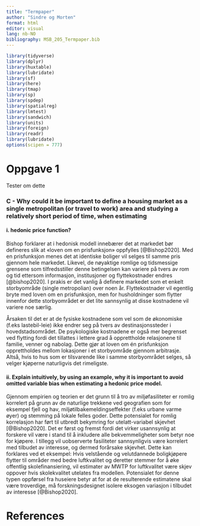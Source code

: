 ```yaml
---
title: "Termpaper"
author: "Sindre og Morten"
format: html
editor: visual
lang: nb-NO
bibliography: MSB_205_Termpaper.bib
---
```


```r
library(tidyverse)
library(dplyr)
library(huxtable)
library(lubridate)
library(sf)
library(here)
library(tmap)
library(sp)
library(spdep)
library(spatialreg)
library(lmtest)
library(sandwich)
library(units)
library(foreign)
library(readr)
library(lubridate)
options(scipen = 777)
```

# Oppgave 1

Tester om dette

### C - Why could it be important to define a housing market as a single metropolitan (or travel to work) area and studying a relatively short period of time, when estimating

#### i. hedonic price function?

Bishop forklarer at i hedonisk modell innebærer det at markedet bør defineres slik at «loven om en prisfunksjon» oppfylles [@Bishop2020]. Med en prisfunksjon menes det at identiske boliger vil selges til samme pris gjennom hele markedet. Likevel, de nøyaktige romlige og tidsmessige grensene som tilfredsstiller denne betingelsen kan variere på tvers av rom og tid ettersom informasjon, institusjoner og flyttekostnader endres [@bishop2020]. I prakis er det vanlig å definere markedet som et enkelt storbyområde (single metropolian) over noen år. Flyttekostnader vil egentlig bryte med loven om en prisfunksjon, men for husholdninger som flytter innenfor dette storbyområdet er det lite sannsynlig at disse kostnadene vil variere noe særlig.

Årsaken til det er at de fysiske kostnadene som vel som de økonomiske (f.eks lastebil-leie) ikke endrer seg på tvers av destinasjonssteder
i hovedstadsområdet. De psykologiske kostnadene er også mer begrenset
ved
flytting fordi det tillattes i lettere grad å opprettholde relasjonene
til
familie, venner og nabolag. Dette gjør at loven om én prisfunksjon
opprettholdes mellom lokasjoner i et storbyområde gjennom arbitrasje.
Altså, hvis
to hus som er tilsvarende like i samme storbyområdet selges, så velger
kjøperne
naturligvis det rimeligste.

#### ii. Explain intuitively, by using an example, why it is important to avoid omitted variable bias when estimating a hedonic price model.

Gjennom empirien og teorien er det grunn til å tro av miljøfasiliteter er romlig korrelert på grunn av de naturlige trekkene ved geografien som for eksempel fjell og hav, miljøtilbakemeldingseffekter (f.eks urbane varme øyer) og stemming på lokale felles goder. Dette potensialet for romlig korrelasjon har ført til utbredt bekymring for utelatt-variabel skjevhet [@Bishop2020]. Det er først og fremst fordi det virker usannsynlig at forskere vil være i stand til å inkludere alle bekvemmeligheter som betyr noe for kjøpere. I tillegg vil uobserverte fasiliteter sannsynligvis være korrelert med tilbudet av interesse, og dermed forårsake skjevhet. 
Dette kan forklares ved et eksempel: 
Hvis velstående og velutdannede boligkjøpere flytter til områder med bedre luftkvalitet og deretter stemmer for å øke offentlig skolefinansiering, vil estimater av MWTP for luftkvalitet være skjev oppover hvis skolekvalitet utelates fra modellen. Potensialet for denne typen oppførsel fra huseiere betyr at for at de resulterende estimatene skal være troverdige, må forskningsdesignet isolere eksogen variasjon i tilbudet av interesse [@Bishop2020].


# References
